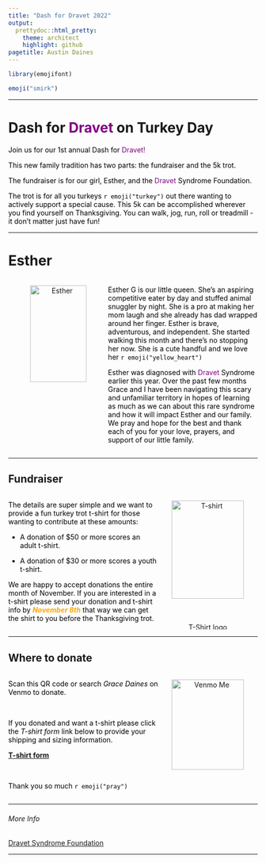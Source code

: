 ```yaml
---
title: "Dash for Dravet 2022"
output: 
  prettydoc::html_pretty:
    theme: architect
    highlight: github
pagetitle: Austin Daines
---
```


```r
library(emojifont)
```

```r
emoji("smirk")
```

___

# Dash for <span style="color:purple"> Dravet </span> on Turkey Day

<span style="color:black"> Join us for our 1st annual Dash for </span> <span style="color:purple"> Dravet! </span> 

<span style="color:black"> This new family tradition has two parts: the fundraiser and the 5k trot. </span>

<span style="color:black"> The fundraiser is for our girl, Esther, and the <span style="color:purple"> Dravet </span> Syndrome Foundation. </span>

<span style="color:black">The trot is for all you turkeys `r emoji("turkey")` out there wanting to actively support a special cause. This 5k can be accomplished wherever you find yourself on Thanksgiving. You can walk, jog, run, roll or treadmill - it don't matter just have fun! </span>

___

# Esther

:::: {style="display: flex;"}

::: {.column width="40%"}

<center>

![](images/esther_g.jpg "Esther"){height=75%, width=75%}

</center>

:::

::: {.column width="60%"}

<span style="color:black"> Esther G is our little queen. She's an aspiring competitive eater by day and stuffed animal snuggler by night. She is a pro at making her mom laugh and she already has dad wrapped around her finger. Esther is brave, adventurous, and independent. She started walking this month and there's no stopping her now. She is a cute handful and we love her `r emoji("yellow_heart")` </span>

<span style="color:black"> Esther was diagnosed with <span style="color:purple"> Dravet </span> Syndrome earlier this year. Over the past few months Grace and I have been navigating this scary and unfamiliar territory in hopes of learning as much as we can about this rare syndrome and how it will impact Esther and our family. We pray and hope for the best and thank each of you for your love, prayers, and support of our little family.  </span>


:::
::::

___

## Fundraiser

:::: {style="display: flex;"}

::: {.column width="60%"}

<span style="color:black"> The details are super simple and we want to provide a fun turkey trot t-shirt for those wanting to contribute at these amounts: </span>

* <span style="color:black"> A donation of $50 or more scores an adult t-shirt. </span>

* <span style="color:black"> A donation of $30 or more scores a youth t-shirt. </span>

<span style="color:black"> We are happy to accept donations the entire month of November. If you are interested in a t-shirt please send your donation and t-shirt info by </span>  <span style="color:orange"> **_November 8th_** </span> <span style="color:black"> that way we can get the shirt to you before the Thanksgiving trot. </span>

:::

::: {.column width="40%"}

<center>

![](images/purple_shirt.jpg "T-shirt"){height=85%, width=85%}

T-Shirt logo

</center>

:::
::::

___

## Where to donate

:::: {style="display: flex;"}

::: {.column width="60%"}

<span style="color:black"> Scan this QR code  or search *Grace Daines* on Venmo to donate. </span>

<br>

<span style="color:black"> If you donated and want a t-shirt please click the *T-shirt form* link below to provide your shipping and sizing information. </span>

**[T-shirt form](https://docs.google.com/forms/d/e/1FAIpQLSdb-nLi3hwHwl-4Lu2LMCIgCTSRpqkQGxsNeu31Q4VgtzrFjg/viewform)**

<br>

<span style="color:black"> Thank you so much `r emoji("pray")` </span>


:::

::: {.column width="40%"}

<center>

![](images/gdv.jpg "Venmo Me"){height=85%, width=85%}

</center>

:::
::::

___

###### More Info

[Dravet Syndrome Foundation](https://dravetfoundation.org)

___


